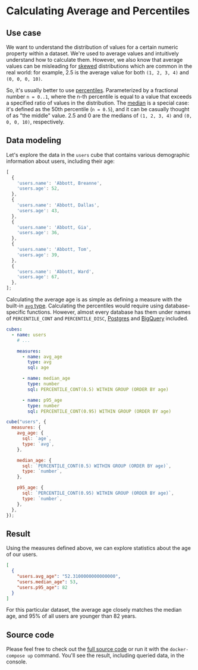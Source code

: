 # Calculating Average and Percentiles
## Use case

We want to understand the distribution of values for a certain numeric property
within a dataset. We're used to average values and intuitively understand how to
calculate them. However, we also know that average values can be misleading for
[skewed](https://en.wikipedia.org/wiki/Skewness) distributions which are common
in the real world: for example, 2.5 is the average value for both `(1, 2, 3, 4)`
and `(0, 0, 0, 10)`.

So, it's usually better to use
[percentiles](https://en.wikipedia.org/wiki/Percentile). Parameterized by a
fractional number `n = 0..1`, where the n-th percentile is equal to a value that
exceeds a specified ratio of values in the distribution. The
[median](https://en.wikipedia.org/wiki/Median) is a special case: it's defined
as the 50th percentile (`n = 0.5`), and it can be casually thought of as "the
middle" value. 2.5 and 0 are the medians of `(1, 2, 3, 4)` and `(0, 0, 0, 10)`,
respectively.

## Data modeling

Let's explore the data in the `users` cube that contains various demographic
information about users, including their age:

```javascript
[
  {
    'users.name': 'Abbott, Breanne',
    'users.age': 52,
  },
  {
    'users.name': 'Abbott, Dallas',
    'users.age': 43,
  },
  {
    'users.name': 'Abbott, Gia',
    'users.age': 36,
  },
  {
    'users.name': 'Abbott, Tom',
    'users.age': 39,
  },
  {
    'users.name': 'Abbott, Ward',
    'users.age': 67,
  },
];
```

Calculating the average age is as simple as defining a measure with the built-in
[`avg` type](https://cube.dev/docs/schema/reference/types-and-formats#measures-types-avg).
Calculating the percentiles would require using database-specific functions.
However, almost every database has them under names of `PERCENTILE_CONT` and
`PERCENTILE_DISC`,
[Postgres](https://www.postgresql.org/docs/current/functions-aggregate.html) and
[BigQuery](https://cloud.google.com/bigquery/docs/reference/standard-sql/functions-and-operators#aggregate_functions)
included.

<CodeTabs>

```yaml
cubes:
  - name: users
    # ...

    measures:
      - name: avg_age
        type: avg
        sql: age

      - name: median_age
        type: number
        sql: PERCENTILE_CONT(0.5) WITHIN GROUP (ORDER BY age)

      - name: p95_age
        type: number
        sql: PERCENTILE_CONT(0.95) WITHIN GROUP (ORDER BY age)
```

```javascript
cube("users", {
  measures: {
    avg_age: {
      sql: `age`,
      type: `avg`,
    },

    median_age: {
      sql: `PERCENTILE_CONT(0.5) WITHIN GROUP (ORDER BY age)`,
      type: `number`,
    },

    p95_age: {
      sql: `PERCENTILE_CONT(0.95) WITHIN GROUP (ORDER BY age)`,
      type: `number`,
    },
  },
});
```

</CodeTabs>

## Result

Using the measures defined above, we can explore statistics about the age of our
users.

```json
[
  {
    "users.avg_age": "52.3100000000000000",
    "users.median_age": 53,
    "users.p95_age": 82
  }
]
```

For this particular dataset, the average age closely matches the median age, and
95% of all users are younger than 82 years.

## Source code

Please feel free to check out the
[full source code](https://github.com/cube-js/cube/tree/master/examples/recipes/percentiles)
or run it with the `docker-compose up` command. You'll see the result, including
queried data, in the console.
